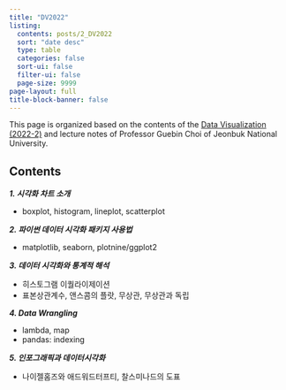 ---
title: "DV2022"
listing:
  contents: posts/2_DV2022
  sort: "date desc"
  type: table
  categories: false
  sort-ui: false
  filter-ui: false
  page-size: 9999
page-layout: full
title-block-banner: false
---

This page is organized based on the contents of the [Data Visualization (2022-2)](https://guebin.github.io/DV2022/) and lecture notes of Professor Guebin Choi of Jeonbuk National University.


## Contents

***1. 시각화 차트 소개***

- boxplot, histogram, lineplot, scatterplot

***2. 파이썬 데이터 시각화 패키지 사용법***

- matplotlib, seaborn, plotnine/ggplot2

***3. 데이터 시각화와 통계적 해석***

- 히스토그램 이퀄라이제이션
- 표본상관계수, 앤스콤의 플랏, 무상관, 무상관과 독립

***4. Data Wrangling***

- lambda, map
- pandas: indexing


***5. 인포그래픽과 데이터시각화***

- 나이젤홈즈와 애드워드터프티, 찰스미나드의 도표
